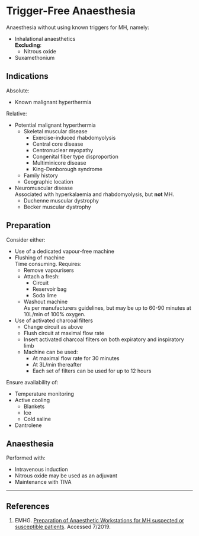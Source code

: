 # Trigger-Free Anaesthesia


Anaesthesia without using known triggers for MH, namely:

* Inhalational anaesthetics  
**Excluding**:
	* Nitrous oxide
* Suxamethonium

## Indications

Absolute:

* Known malignant hyperthermia

Relative:

* Potential malignant hyperthermia
	* Skeletal muscular disease
		* Exercise-induced rhabdomyolysis
		* Central core disease
		* Centronuclear myopathy
		* Congenital fiber type disproportion
		* Multiminicore disease
		* King-Denborough syndrome
	* Family history
	* Geographic location
* Neuromuscular disease  
Associated with hyperkalaemia and rhabdomyolysis, but **not** MH.
	* Duchenne muscular dystrophy
	* Becker muscular dystrophy


## Preparation

Consider either:

* Use of a dedicated vapour-free machine
* Flushing of machine  
Time consuming. Requires:
	* Remove vapourisers
	* Attach a fresh:
		* Circuit
		* Reservoir bag
		* Soda lime
	* Washout machine  
	As per manufacturers guidelines, but may be up to 60-90 minutes at 10L/min of 100% oxygen.
* Use of activated charcoal filters
	* Change circuit as above
	* Flush circuit at maximal flow rate
	* Insert activated charcoal filters on both expiratory and inspiratory limb
	* Machine can be used:
		* At maximal flow rate for 30 minutes
		* At 3L/min thereafter
		* Each set of filters can be used for up to 12 hours

Ensure availability of:

* Temperature monitoring
* Active cooling
	* Blankets
	* Ice
	* Cold saline
* Dantrolene

## Anaesthesia

Performed with:

* Intravenous induction
* Nitrous oxide may be used as an adjuvant
* Maintenance with TIVA

---

## References

1. EMHG. [Preparation of Anaesthetic Workstations for MH suspected or susceptible patients](https://www.emhg.org/recommendations-1/2018/2/27/preparation-of-anaesthetic-workstations-for-mh-suspected-or-susceptible-patients). Accessed 7/2019.